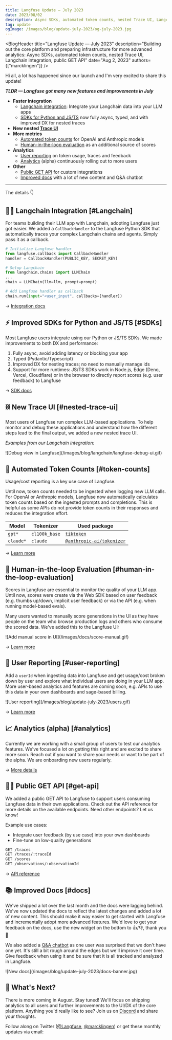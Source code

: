 ```yaml
---
title: Langfuse Update — July 2023
date: 2023/08/02
description: Async SDKs, automated token counts, nested Trace UI, Langchain integration, public GET API
tag: update
ogImage: /images/blog/update-july-2023/og-july-2023.jpg
---
```



<BlogHeader
  title="Langfuse Update — July 2023"
  description="Building out the core platform and preparing infrastructure for more advanced analytics: Async SDKs, automated token counts, nested Trace UI, Langchain integration, public GET API"
  date="Aug 2, 2023"
  authors={["marcklingen"]}
/>

Hi all, a lot has happened since our launch and I'm very excited to share this update!

_**TLDR — Langfuse got many new features and improvements in July**_

- **Faster integration**
  - [Langchain integration](#Langchain): Integrate your Langchain data into your LLM apps
  - [SDKs for Python and JS/TS](#SDKs) now fully async, typed, and with improved DX for nested traces
- **New nested [Trace UI](#nested-trace-ui)**
- **More metrics**
  - [Automated token counts](#token-counts) for OpenAI and Anthropic models
  - [Human-in-the-loop evaluation](#human-in-the-loop-evaluation) as an additional source of scores
- **Analytics**
  - [User reporting](#user-reporting) on token usage, traces and feedback
  - [Analytics](#analytics) (alpha) continuously rolling out to more users
- **Other**
  - [Public GET API](#get-api) for custom integrations
  - [Improved docs](#docs) with a lot of new content and Q&A chatbot

---

The details 👇

## 🦜🔗 Langchain Integration [#Langchain]

For teams building their LLM app with Langchain, adopting Langfuse just got easier. We added a `CallbackHandler` to the Langfuse Python SDK that automatically traces your complex Langchain chains and agents. Simply pass it as a callback.

```python /callbacks=[handler]/
# Initialize Langfuse handler
from langfuse.callback import CallbackHandler
handler = CallbackHandler(PUBLIC_KEY, SECRET_KEY)

# Setup Langchain
from langchain.chains import LLMChain
...
chain = LLMChain(llm=llm, prompt=prompt)

# Add Langfuse handler as callback
chain.run(input="<user_input", callbacks=[handler])
```

→ [Integration docs](/docs/integrations/langchain)

## ⚡️ Improved SDKs for Python and JS/TS [#SDKs]

Most Langfuse users integrate using our Python or JS/TS SDKs. We made improvements to both DX and performance:

1. Fully async, avoid adding latency or blocking your app
2. Typed (Pydantic/Typescript)
3. Improved DX for nesting traces; no need to manually manage ids
4. Support for more runtimes: JS/TS SDKs work in Node.js, Edge (Deno, Vercel, Cloudflare) or in the browser to directly report scores (e.g. user feedback) to Langfuse

→ [SDK docs](/docs/integrations/sdk)

## ⛓️ New Trace UI [#nested-trace-ui]

Most users of Langfuse run complex LLM-based applications. To help monitor and debug these applications and understand how the different steps lead to the final output, we added a new nested trace UI.

_Examples from our Langchain integration:_

<div className="max-w-2xl overflow-hidden mt-2 rounded-xl shadow-lg ring-1 ring-slate-700">
  ![Debug view in Langfuse](/images/blog/langchain/langfuse-debug-ui.gif)
</div>

## 🧮 Automated Token Counts [#token-counts]

Usage/cost reporting is a key use case of Langfuse.

Until now, token counts needed to be ingested when logging new LLM calls. For OpenAI or Anthropic models, Langfuse now automatically calculates token counts based on the ingested prompts and completions. This is helpful as some APIs do not provide token counts in their responses and reduces the integration effort.

| Model     | Tokenizer     | Used package                                                                       |
| --------- | ------------- | ---------------------------------------------------------------------------------- |
| `gpt*`    | `cl100k_base` | [`tiktoken`](https://www.npmjs.com/package/tiktoken)                               |
| `claude*` | `claude`      | [`@anthropic-ai/tokenizer`](https://www.npmjs.com/package/@anthropic-ai/tokenizer) |

→ [Learn more](/docs/token-usage)

## 🌟 Human-in-the-loop Evaluation [#human-in-the-loop-evaluation]

Scores in Langfuse are essential to monitor the quality of your LLM app. Until now, scores were create via the Web SDK based on user feedback (e.g. thumbs up/down, implicit user feedback) or via the API (e.g. when running model-based evals).

Many users wanted to manually score generations in the UI as they have people on the team who browse production logs and others who consume the scored data. We've added this to the Langfuse UI:

<div className="max-w-2xl overflow-hidden mt-8 rounded-xl shadow-lg ring-1 ring-slate-700">
  ![Add manual score in UI](/images/docs/score-manual.gif)
</div>

→ [Learn more](/docs/scores)

## 👥 User Reporting [#user-reporting]

Add a `userId` when ingesting data into Langfuse and get usage/cost broken down by user and explore what individual users are doing in your LLM app. More user-based analytics and features are coming soon, e.g. APIs to use this data in your own dashboards and sage-based billing.

<div className="max-w-2xl overflow-hidden mt-8 rounded-xl shadow-lg ring-1 ring-slate-700">
  ![User reporting](/images/blog/update-july-2023/users.gif)
</div>

→ [Learn more](/docs/user-explorer)

## 📈 Analytics (alpha) [#analytics]

Currently we are working with a small group of users to test our analytics features. We've focused a lot on getting this right and are excited to share more soon. Reach out if you want to share your needs or want to be part of the alpha. We are onboarding new users regularly.

→ [More details](/docs/analytics)

## 👩‍💻 Public GET API [#get-api]

We added a public GET API to Langfuse to support users consuming Langfuse data in their own applications. Check out the API reference for more details on the available endpoints. Need other endpoints? Let us know!

Example use cases:

- Integrate user feedback (by use case) into your own dashboards
- Fine-tune on low-quality generations

```sh
GET /traces
GET /traces/:traceId
GET /scores
GET /observations/:observationId
```

→ [API reference](/docs/integrations/api)

## 📚 Improved Docs [#docs]

We've shipped a lot over the last month and the docs were lagging behind. We've now updated the docs to reflect the latest changes and added a lot of new content. This should make it way easier to get started with Langfuse and incrementally adopt more advanced features. We'd love to get your feedback on the docs, use the new widget on the bottom to 👍/👎, thank you 🙏

We also added a [Q&A chatbot](/blog/qa-chatbot-for-langfuse-docs) as one user was surprised that we don't have one yet. It's still a bit rough around the edges but we'll improve it over time. Give feedback when using it and be sure that it is all tracked and analyzed in Langfuse.

<div className="max-w-2xl overflow-hidden mt-8 rounded-xl shadow-lg ring-1 ring-slate-700">
  ![New docs](/images/blog/update-july-2023/docs-banner.jpg)
</div>

## 🚢 What's Next?

There is more coming in August. Stay tuned! We'll focus on shipping analytics to all users and further improvements to the UI/DX of the core platform. Anything you'd really like to see? Join us on [Discord](https://discord.gg/7NXusRtqYU) and share your thoughts.


Follow along on Twitter ([@Langfuse](https://twitter.com/langfuse), [@marcklingen](https://twitter.com/marcklingen)) or get these monthly updates via email:

<ProductUpdateSignup source="Product update [July 2023]" className="mt-3" />
